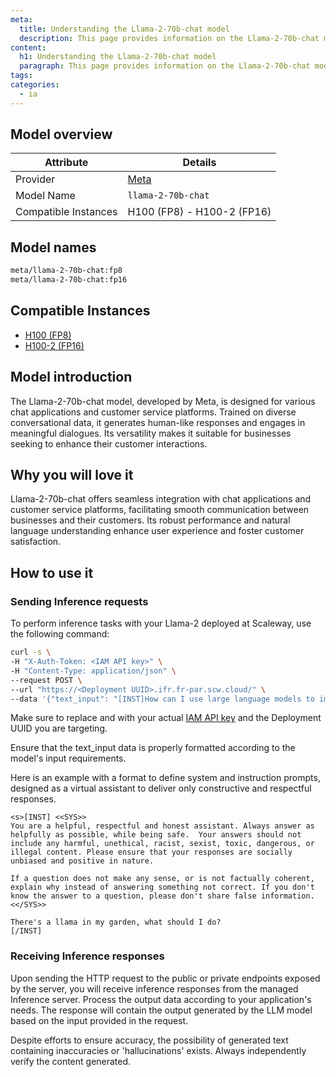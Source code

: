 ```yaml
---
meta:
  title: Understanding the Llama-2-70b-chat model
  description: This page provides information on the Llama-2-70b-chat model
content:
  h1: Understanding the Llama-2-70b-chat model
  paragraph: This page provides information on the Llama-2-70b-chat model
tags: 
categories:
  - ia
---
```




## Model overview

| Attribute       | Details                            |
|-----------------|------------------------------------|
| Provider        | [Meta](https://llama.meta.com/llama2)  |
| Model Name      | `llama-2-70b-chat`                 |
| Compatible Instances | H100 (FP8) - H100-2 (FP16)    |

## Model names

```bash
meta/llama-2-70b-chat:fp8
meta/llama-2-70b-chat:fp16
```

## Compatible Instances

- [H100 (FP8)](https://www.scaleway.com/en/h100-pcie-try-it-now/)
- [H100-2 (FP16)](https://www.scaleway.com/en/h100-pcie-try-it-now/)

## Model introduction

The Llama-2-70b-chat model, developed by Meta, is designed for various chat applications and customer service platforms. 
Trained on diverse conversational data, it generates human-like responses and engages in meaningful dialogues.
Its versatility makes it suitable for businesses seeking to enhance their customer interactions.

## Why you will love it

Llama-2-70b-chat offers seamless integration with chat applications and customer service platforms, facilitating smooth communication between businesses and their customers.
Its robust performance and natural language understanding enhance user experience and foster customer satisfaction.

## How to use it

### Sending Inference requests

To perform inference tasks with your Llama-2 deployed at Scaleway, use the following command:

```bash
curl -s \
-H "X-Auth-Token: <IAM API key>" \
-H "Content-Type: application/json" \
--request POST \
--url "https://<Deployment UUID>.ifr.fr-par.scw.cloud/" \
--data '{"text_input": "[INST]How can I use large language models to improve my customer service? [/INST]", "max_tokens": 200, "temperature": 0.2, "random_seed": 1, "top_p": 0.9}' | jq -r .text_output
```

Make sure to replace <IAM API key> and <Deployment UUID> with your actual [IAM API key](/identity-and-access-management/iam/how-to/create-api-keys/) and the Deployment UUID you are targeting.

<Message type="note">
  Ensure that the text_input data is properly formatted according to the model's input requirements.
</Message>

Here is an example with a format to define system and instruction prompts, designed as a virtual assistant to deliver only constructive and respectful responses. 

```
<s>[INST] <<SYS>>
You are a helpful, respectful and honest assistant. Always answer as helpfully as possible, while being safe.  Your answers should not include any harmful, unethical, racist, sexist, toxic, dangerous, or illegal content. Please ensure that your responses are socially unbiased and positive in nature.

If a question does not make any sense, or is not factually coherent, explain why instead of answering something not correct. If you don't know the answer to a question, please don't share false information.
<</SYS>>

There's a llama in my garden, what should I do?
[/INST]
```

### Receiving Inference responses

Upon sending the HTTP request to the public or private endpoints exposed by the server, you will receive inference responses from the managed Inference server. 
Process the output data according to your application's needs. The response will contain the output generated by the LLM model based on the input provided in the request.

<Message type="note">
  Despite efforts to ensure accuracy, the possibility of generated text containing inaccuracies or 'hallucinations' exists. Always independently verify the content generated.
</Message>